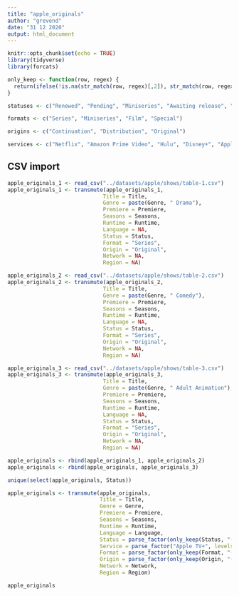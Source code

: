 ```yaml
---
title: "apple_originals"
author: "grevend"
date: "31 12 2020"
output: html_document
---
```


```r
knitr::opts_chunk$set(echo = TRUE)
library(tidyverse)
library(forcats)
```

```r
only_keep <- function(row, regex) {
  return(ifelse(!is.na(str_match(row, regex)[,2]), str_match(row, regex)[,2], str_match(row, regex)[,2]))
}

statuses <- c("Renewed", "Pending", "Miniseries", "Awaiting release", "Event", "Development", "Ended", "Film", "Special", "Distribution")

formats <- c("Series", "Miniseries", "Film", "Special")

origins <- c("Continuation", "Distribution", "Original")

services <- c("Netflix", "Amazon Prime Video", "Hulu", "Disney+", "Apple TV+")
```

## CSV import

```r
apple_originals_1 <- read_csv("../datasets/apple/shows/table-1.csv")
apple_originals_1 <- transmute(apple_originals_1,
                              Title = Title,
                              Genre = paste(Genre, " Drama"),
                              Premiere = Premiere,
                              Seasons = Seasons,
                              Runtime = Runtime,
                              Language = NA,
                              Status = Status,
                              Format = "Series",
                              Origin = "Original",
                              Network = NA,
                              Region = NA)

apple_originals_2 <- read_csv("../datasets/apple/shows/table-2.csv")
apple_originals_2 <- transmute(apple_originals_2,
                              Title = Title,
                              Genre = paste(Genre, " Comedy"),
                              Premiere = Premiere,
                              Seasons = Seasons,
                              Runtime = Runtime,
                              Language = NA,
                              Status = Status,
                              Format = "Series",
                              Origin = "Original",
                              Network = NA,
                              Region = NA)

apple_originals_3 <- read_csv("../datasets/apple/shows/table-3.csv")
apple_originals_3 <- transmute(apple_originals_3,
                              Title = Title,
                              Genre = paste(Genre, " Adult Animation"),
                              Premiere = Premiere,
                              Seasons = Seasons,
                              Runtime = Runtime,
                              Language = NA,
                              Status = Status,
                              Format = "Series",
                              Origin = "Original",
                              Network = NA,
                              Region = NA)

apple_originals <- rbind(apple_originals_1, apple_originals_2)
apple_originals <- rbind(apple_originals, apple_originals_3)

unique(select(apple_originals, Status))

apple_originals <- transmute(apple_originals, 
                             Title = Title,
                             Genre = Genre,
                             Premiere = Premiere,
                             Seasons = Seasons,
                             Runtime = Runtime,
                             Language = Language,
                             Status = parse_factor(only_keep(Status, "(Renewed|Pending|Miniseries|Awaiting release|Event|Development|Ended|Film|Special|Distribution)"), levels = statuses),
                             Service = parse_factor("Apple TV+", levels = services),
                             Format = parse_factor(only_keep(Format, "(Series|Miniseries|Film|Special)"), levels = formats),
                             Origin = parse_factor(only_keep(Origin, "(Continuation|Distribution|Original)"), levels = origins),
                             Network = Network,
                             Region = Region)

apple_originals
```